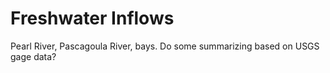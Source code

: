# Freshwater Inflows  

Pearl River, Pascagoula River, bays. Do some summarizing based on USGS gage data?  